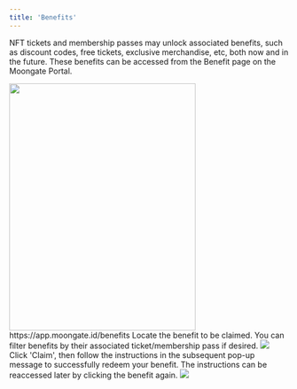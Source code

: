 ```yaml
---
title: 'Benefits'
---
```

NFT tickets and membership passes may unlock associated benefits, such as discount codes, free tickets, exclusive merchandise, etc, both now and in the future. These benefits can be accessed from the Benefit page on the Moongate Portal.

<Steps>
    <Step title="Navigate to the 'Benefit' tab">
        <img height="446" width="336" src="/user-guide/images/the-basics/benefits/benefit tab.avif"/>
        https://app.moongate.id/benefits
    </Step>
    <Step title="Select benefit to be claimed">
        Locate the benefit to be claimed. You can filter benefits by their associated ticket/membership pass if desired.
        <img src="/user-guide/images/the-basics/benefits/all benefits.png"/>
    </Step>
    <Step title="Claim and redeem the benefit">
        Click 'Claim', then follow the instructions in the subsequent pop-up message to successfully redeem your benefit. The instructions 
        can be reaccessed later by clicking the benefit again.
        <img src="/user-guide/images/the-basics/benefits/pop-up.avif"/>
    </Step>    
</Steps>